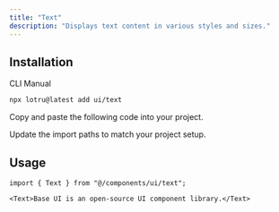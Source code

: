 ```yaml
---
title: "Text"
description: "Displays text content in various styles and sizes."
---
```


<ComponentPreview id="examples/text-01" />

## Installation

<Tabs defaultValue="cli">

<TabsList>
  <TabsTrigger value="cli">CLI</TabsTrigger>
  <TabsTrigger value="manual">Manual</TabsTrigger>
  <TabsIndicator />
</TabsList>

<TabsContent value="cli">

```bash
npx lotru@latest add ui/text
```

</TabsContent>

<TabsContent value="manual">

<Steps>

<Step>Copy and paste the following code into your project.</Step>

<ComponentSource id="ui/text" />

<Step>Update the import paths to match your project setup.</Step>

</Steps>

</TabsContent>

</Tabs>

## Usage

```tsx
import { Text } from "@/components/ui/text";
```

```tsx
<Text>Base UI is an open-source UI component library.</Text>
```
